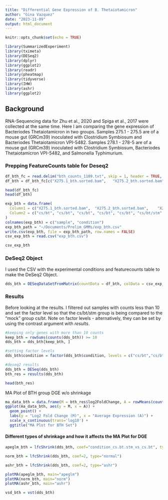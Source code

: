 ```yaml
---
title: "Differential Gene Expression of B. Thetaiotamicron"
author: "Gina Vazquez"
date: "2023-11-09"
output: html_document
---
```


```r
knitr::opts_chunk$set(echo = TRUE)
```

```r
library(SummarizedExperiment)
library(tximeta)
library(DESeq2)
library(dplyr)
library(ggplot2)
library(readr)
library(pheatmap)
library(tidyverse)
library(IHW)
library(ashr)
library(ggplot2)
```

## Background
RNA-Sequencing data for Zhu et al., 2020 and Spiga et al., 2017 were collected at the same time. Here I am comparing the gene expression of Bacteriodes Thetaiotamicron in two groups. Samples 275.1 - 275.5 are of a mouse gut (GRCm39) inoculated with Clostridium Symbiosum and Bacteriodes Thetaiotamicron VPI-5482. Samples 278.1 - 278-5 are of a mouse gut (GRCm39) inoculated with Clostridium Symbiosum, Bacteriodes Thetaiotamicron VPI-5482, and Salmonella Typhimurium. 

### Prepping FeatureCounts table for Deseq2

```r
df_bth_fc = read.delim("bth_counts_1109.txt", skip = 1, header = TRUE, row.names = 1, stringsAsFactors = FALSE)
df_bth = df_bth_fc[c("X275.1_bth.sorted.bam",	"X275.2_bth.sorted.bam",	"X275.3_bth.sorted.bam",	"X275.4_bth.sorted.bam",	"X275.5_bth.sorted.bam",	"X278.1_bth.sorted.bam",	"X278.2_bth.sorted.bam",	"X278.3_bth.sorted.bam",	"X278.4_bth.sorted.bam",	"X278.5_bth.sorted.bam")]

head(df_bth_fc)
head(df_bth)
```

```r
exp_bth = data.frame(
  Column1 = c("X275.1_bth.sorted.bam",	"X275.2_bth.sorted.bam",	"X275.3_bth.sorted.bam",	"X275.4_bth.sorted.bam",	"X275.5_bth.sorted.bam",	"X278.1_bth.sorted.bam",	"X278.2_bth.sorted.bam",	"X278.3_bth.sorted.bam",	"X278.4_bth.sorted.bam",	"X278.5_bth.sorted.bam"),
  Column2 = c("cs/bt", "cs/bt", "cs/bt", "cs/bt", "cs/bt", "cs/bt/stm", "cs/bt/stm", "cs/bt/stm", "cs/bt/stm", "cs/bt/stm" )
)
colnames(exp_bth) = c("sample", "condition")
exp_bth_path = "~/Documents/Prelim_GMMs/exp_bth.csv"
write.csv(exp_bth, file = exp_bth_path, row.names = FALSE)
csv_exp_bth = read.csv("exp_bth.csv")

csv_exp_bth
```

### DeSeq2 Object
I used the CSV with the experimental conditions and featurecounts table to make the DeSeq2 Object. 

```r
dds_bth = DESeqDataSetFromMatrix(countData = df_bth, colData = csv_exp_bth, design = ~ condition)
```

### Results
Before looking at the results. I filtered out samples with counts less than 10 and set the factor level so that the cs/bt/stm group is being compared to the "mock" group cs/bt. Note on factor levels - alternatively, they can be set by using the contrast argument with *results*.

```r
#keeping only genes with more than 10 counts
keep_bth = rowSums(counts(dds_bth)) >= 10
dds_bth = dds_bth[keep_bth, ]

#setting factor levels
dds_bth$condition = factor(dds_bth$condition, levels = c("cs/bt","cs/bt/stm"))

#deseq2 results 
dds_bth = DESeq(dds_bth)
bth_res = results(dds_bth)

head(bth_res)
```

MA Plot of BTH group DGE w/o shrinkage

```r
ma_data_bth = data.frame(M = bth_res$log2FoldChange, A = rowMeans(counts(dds_bth, normalized = TRUE)))
ggplot(ma_data_bth, aes(y = M, x = A)) +
  geom_point() +
  labs(y = "Log2 Fold Change (M)", x = "Average Expression (A)") +
  scale_x_continuous(trans='log10') +
  ggtitle("MA Plot for BTH Set")
```
#### Different types of shrinkage and how it affects the MA Plot for DGE

```r
apeglm_bth = lfcShrink(dds_bth, coef="condition_cs.bt.stm_vs_cs.bt", type="apeglm")

norm_bth = lfcShrink(dds_bth, coef=2, type="normal")

ashr_bth = lfcShrink(dds_bth, coef=2, type="ashr")
```

```r
plotMA(apeglm_bth, main="apeglm")
plotMA(norm_bth, main="norm")
plotMA(ashr_bth, main="ashr")
```

```r
vsd_bth = vst(dds_bth)
```